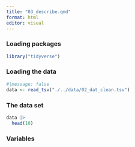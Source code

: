 ```yaml
---
title: "03_describe.qmd"
format: html
editor: visual
---
```


### Loading packages

```r
library("tidyverse")
```

### Loading the data

```r
#|message: false
data <- read_tsv("./../data/02_dat_clean.tsv")
```

### The data set

```r
data |>
  head(10)
```

### Variables

